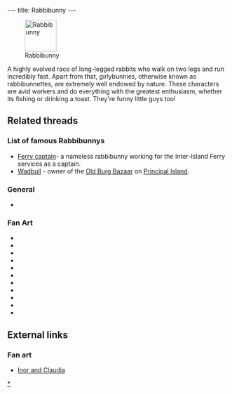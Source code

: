 ---
title: Rabbibunny
---

[[Image:LapichonAnim.gif|right|72px|frame|Rabbibunny]]

A highly evolved race of long-legged rabbits who walk on two legs and run incredibly fast. Apart from that, girlybunnies, otherwise known as rabbibunnettes, are extremely well endowed by nature. These characters are avid workers and do everything with the greatest enthusiasm, whether its fishing or drinking a toast. They're funny little guys too!

==Related threads==

===List of famous Rabbibunnys===
* [[Ferry captain]]- a nameless rabbibunny working for the Inter-Island Ferry services as a captain.
* [[Wadbull]] - owner of the [[Old Burg Bazaar]] on [[Principal Island]].

===General===
* {{thread|id=3195|title=unknown picture}}

===Fan Art===
* {{thread|id=11154|title=Body viewer}}
* {{thread|id=10936|title=^^ System Shock 2 Art}}
* {{thread|id=10429|title=LBA3 Make It Happen Poster}}
* {{thread|id=10774|title=Smilies}}
* {{thread|id=10248|title=Damalala (LBA 3) 3D model..}}
* {{thread|id=10649|title=The Rabbi Bunny}}
* {{thread|id=10285|title=Another Damalala model}}
* {{thread|id=10209|title=Guess who!}}
* {{thread|id=8332|title=a rabbibunette!}}
* {{post|id=34339|title=wow}}
* {{thread|id=4757|title=My x-mas art}}

==External links==
===Fan art===
* [http://www.deviantart.com/view/11302613/ Inor and Claudia]

{{Stub}}

[[Category:Rabbibunnies|*]]